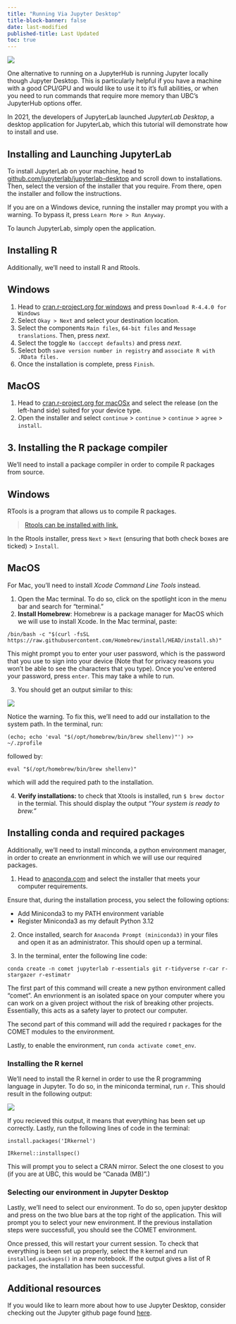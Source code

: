 ```yaml
---
title: "Running Via Jupyter Desktop"
title-block-banner: false
date: last-modified
published-title: Last Updated
toc: true
---
```


![](../media/installing_via_app.png)

One alternative to running on a JupyterHub is running Jupyter locally though Jupyter Desktop. This is particularly helpful if you have a machine with a good CPU/GPU and would like to use it to it's full abilities, or when you need to run commands that require more memory than UBC's JupyterHub options offer.

In 2021, the developers of JupyterLab launched *JupyterLab Desktop*, a desktop application for JupyterLab, which this tutorial will demonstrate how to install and use.

## Installing and Launching JupyterLab

To install JupyterLab on your machine, head to [github.com/jupyterlab/jupyterlab-desktop](https://github.com/jupyterlab/jupyterlab-desktop?tab=readme-ov-file) and scroll down to installations. Then, select the version of the installer that you require. From there, open the installer and follow the instructions.

::: callout-warning
If you are on a Windows device, running the installer may prompt you with a warning. To bypass it, press `Learn More > Run Anyway`.
:::

To launch JupyterLab, simply open the application.

## Installing R

Additionally, we'll need to install R and Rtools.

::: panel-tabset
## Windows

1.  Head to [cran.r-project.org for windows](https://cran.r-project.org/bin/windows/base/) and press `Download R-4.4.0 for Windows`
2.  Select `Okay > Next` and select your destination location.
3.  Select the components `Main files`, `64-bit files` and `Message translations`. Then, press *next*.
4.  Select the toggle `No (acccept defaults)` and press *next*.
5.  Select both `save version number in registry` and `associate R with .RData files.`
6.  Once the installation is complete, press `Finish`.

## MacOS

1.  Head to [cran.r-project.org for macOSx](https://cran.r-project.org/bin/macosx/) and select the release (on the left-hand side) suited for your device type.
2.  Open the installer and select `continue` \> `continue` \> `continue` \> `agree` \> `install`.
:::

## 3. Installing the R package compiler

We'll need to install a package compiler in order to compile R packages from source.

::: panel-tabset

## Windows

RTools is a program that allows us to compile R packages.

> [Rtools can be installed with link.](https://cran.r-project.org/bin/windows/Rtools/rtools44/files/rtools44-6104-6039.exe)

In the Rtools installer, press `Next` \> `Next` (ensuring that both check boxes are ticked) \> `Install`.

## MacOS

For Mac, you'll need to install *Xcode Command Line Tools* instead.

1.  Open the Mac terminal. To do so, click on the spotlight icon in the menu bar and search for “terminal.”
2.  **Install Homebrew**: Homebrew is a package manager for MacOS which we will use to install Xcode. In the Mac terminal, paste:

`/bin/bash -c "$(curl -fsSL https://raw.githubusercontent.com/Homebrew/install/HEAD/install.sh)"`

This might prompt you to enter your user password, which is the password that you use to sign into your device (Note that for privacy reasons you won't be able to see the characters that you type). Once you've entered your password, press `enter`. This may take a while to run.

3. You should get an output similar to this:

![](../media/Screenshot%202024-06-07%20193820.png)

Notice the warning. To fix this, we'll need to add our installation to the system path. In the terminal, run:

`(echo; echo 'eval "$(/opt/homebrew/bin/brew shellenv)"') >> ~/.zprofile`

followed by:

`eval "$(/opt/homebrew/bin/brew shellenv)"`

which will add the required path to the installation.

4.  **Verify installations:** to check that Xtools is installed, run `$ brew doctor` in the termial. This should display the output *"Your system is ready to brew."*

:::


## Installing conda and required packages

Additionally, we'll need to install minconda, a python environment manager, in order to create an envrionment in which we will use our required packages.

1.  Head to [anaconda.com](https://docs.anaconda.com/free/miniconda/) and select the installer that meets your computer requirements.

::: callout-warning
Ensure that, during the installation process, you select the following options:

- Add Miniconda3 to my PATH environment variable
- Register Miniconda3 as my default Python 3.12

:::

2.  Once installed, search for `Anaconda Prompt (miniconda3)` in your files and open it as an administrator. This should open up a terminal.

3. In the terminal, enter the following line code:

`conda create -n comet jupyterlab r-essentials git r-tidyverse r-car r-stargazer r-estimatr`

The first part of this command will create a new python environment called "comet". An envrionment is an isolated space on your computer where you can work on a given project without the risk of breaking other projects. Essentially, this acts as a safety layer to protect our computer. 

The second part of this command will add the required r packages for the COMET modules to the environment. 

Lastly, to enable the environment, run `conda activate comet_env`.

### Installing the R kernel

We'll need to install the R kernel in order to use the R programming language in Jupyter. To do so, in the miniconda terminal, run `r`. This should result in the following output:

![](../media/r_activation.png){width="200," fig-alt="press `r` in the terminal to activate the r terminal." fig-align="center"}

If you recieved this output, it means that everything has been set up correctly. Lastly, run the following lines of code in the terminal:

`install.packages('IRkernel')`

`IRkernel::installspec()`

This will prompt you to select a CRAN mirror. Select the one closest to you (if you are at UBC, this would be "Canada (MB)".)

### Selecting our environment in Jupyter Desktop

Lastly, we'll need to select our environment. To do so, open jupyter desktop and press on the two blue bars at the top right of the application. This will prompt you to select your new environment. If the previous installation steps were successfull, you should see the COMET environment.

Once pressed, this will restart your current session. To check that everything is been set up properly, select the `R` kernel and run `installed.packages()` in a new notebook. If the output gives a list of R packages, the installation has been successful.

## Additional resources

If you would like to learn more about how to use Jupyter Desktop, consider checking out the Jupyter github page found [here](https://github.com/jupyterlab/jupyterlab-desktop?tab=readme-ov-file).